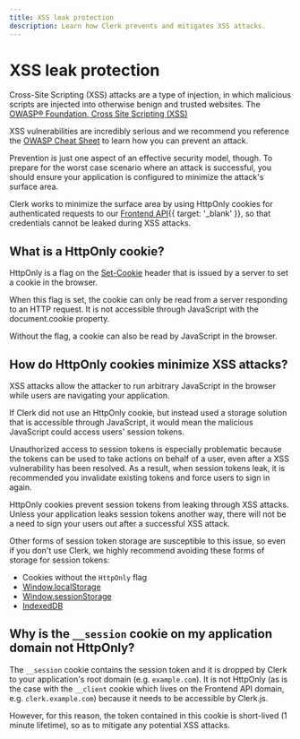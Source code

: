 ```yaml
---
title: XSS leak protection
description: Learn how Clerk prevents and mitigates XSS attacks.
---
```


# XSS leak protection

Cross-Site Scripting (XSS) attacks are a type of injection, in which malicious scripts are injected into otherwise benign and trusted websites. The [OWASP® Foundation, Cross Site Scripting (XSS)](https://owasp.org/www-community/attacks/xss/)

XSS vulnerabilities are incredibly serious and we recommend you reference the [OWASP Cheat Sheet](https://cheatsheetseries.owasp.org/cheatsheets/Cross_Site_Scripting_Prevention_Cheat_Sheet.html) to learn how you can prevent an attack.

Prevention is just one aspect of an effective security model, though. To prepare for the worst case scenario where an attack is successful, you should ensure your application is configured to minimize the attack's surface area.

Clerk works to minimize the surface area by using HttpOnly cookies for authenticated requests to our [Frontend API](/docs/reference/frontend-api){{ target: '_blank' }}, so that credentials cannot be leaked during XSS attacks.

## What is a HttpOnly cookie?

HttpOnly is a flag on the [Set-Cookie](https://developer.mozilla.org/en-US/docs/Web/HTTP/Headers/Set-Cookie) header that is issued by a server to set a cookie in the browser.

When this flag is set, the cookie can only be read from a server responding to an HTTP request. It is not accessible through JavaScript with the document.cookie property.

Without the flag, a cookie can also be read by JavaScript in the browser.

## How do HttpOnly cookies minimize XSS attacks?

XSS attacks allow the attacker to run arbitrary JavaScript in the browser while users are navigating your application.

If Clerk did not use an HttpOnly cookie, but instead used a storage solution that is accessible through JavaScript, it would mean the malicious JavaScript could access users' session tokens.

Unauthorized access to session tokens is especially problematic because the tokens can be used to take actions on behalf of a user, even after a XSS vulnerability has been resolved. As a result, when session tokens leak, it is recommended you invalidate existing tokens and force users to sign in again.

HttpOnly cookies prevent session tokens from leaking through XSS attacks. Unless your application leaks session tokens another way, there will not be a need to sign your users out after a successful XSS attack.

Other forms of session token storage are susceptible to this issue, so even if you don't use Clerk, we highly recommend avoiding these forms of storage for session tokens:

- Cookies without the `HttpOnly` flag
- [Window.localStorage](https://developer.mozilla.org/en-US/docs/Web/API/Window/localStorage)
- [Window.sessionStorage](https://developer.mozilla.org/en-US/docs/Web/API/Window/sessionStorage)
- [IndexedDB](https://developer.mozilla.org/en-US/docs/Web/API/IndexedDB_API)

## Why is the `__session` cookie on my application domain not HttpOnly?

The `__session` cookie contains the session token and it is dropped by Clerk to your application's root domain (e.g. `example.com`). It is not HttpOnly (as is the case with the `__client` cookie which lives on the Frontend API domain, e.g. `clerk.example.com`) because it needs to be accessible by Clerk.js.

However, for this reason, the token contained in this cookie is short-lived (1 minute lifetime), so as to mitigate any potential XSS attacks.
